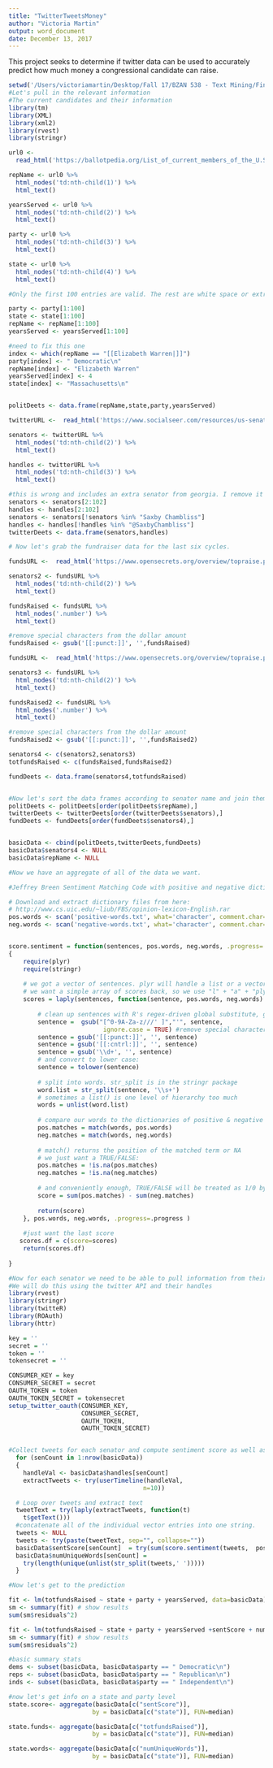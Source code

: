 ```yaml
---
title: "TwitterTweetsMoney"
author: "Victoria Martin"
output: word_document
date: December 13, 2017
---
```


This project seeks to determine if twitter data can be used to accurately predict how much money a congressional candidate can raise. 

```r
setwd('/Users/victoriamartin/Desktop/Fall 17/BZAN 538 - Text Mining/Final Project')
#Let's pull in the relevant information
#The current candidates and their information
library(tm)
library(XML)
library(xml2)
library(rvest)
library(stringr)

url0 <-
  read_html('https://ballotpedia.org/List_of_current_members_of_the_U.S._Congress')

repName <- url0 %>%
  html_nodes('td:nth-child(1)') %>%
  html_text()

yearsServed <- url0 %>%
  html_nodes('td:nth-child(2)') %>%
  html_text()

party <- url0 %>%
  html_nodes('td:nth-child(3)') %>%
  html_text()

state <- url0 %>%
  html_nodes('td:nth-child(4)') %>%
  html_text()

#Only the first 100 entries are valid. The rest are white space or extra info (reps)

party <- party[1:100]
state <- state[1:100]
repName <- repName[1:100]
yearsServed <- yearsServed[1:100]

#need to fix this one
index <- which(repName == "[[Elizabeth Warren|]]")
party[index] <- " Democratic\n"
repName[index] <- "Elizabeth Warren"
yearsServed[index] <- 4
state[index] <- "Massachusetts\n"


politDeets <- data.frame(repName,state,party,yearsServed)

twitterURL <-  read_html('https://www.socialseer.com/resources/us-senator-twitter-accounts/')

senators <- twitterURL %>%
  html_nodes('td:nth-child(2)') %>%
  html_text()

handles <- twitterURL %>%
  html_nodes('td:nth-child(3)') %>%
  html_text()

#this is wrong and includes an extra senator from georgia. I remove it after.
senators <- senators[2:102]
handles <- handles[2:102]
senators <- senators[!senators %in% "Saxby Chambliss"]
handles <- handles[!handles %in% "@SaxbyChambliss"]
twitterDeets <- data.frame(senators,handles)

# Now let's grab the fundraiser data for the last six cycles. 

fundsURL <-  read_html('https://www.opensecrets.org/overview/topraise.php?cycle=2016&display=A&view=topraise&memb=S&sort=S')

senators2 <- fundsURL %>%
  html_nodes('td:nth-child(2)') %>%
  html_text()

fundsRaised <- fundsURL %>%
  html_nodes('.number') %>%
  html_text()

#remove special characters from the dollar amount
fundsRaised <- gsub('[[:punct:]]', '',fundsRaised)

fundsURL <-  read_html('https://www.opensecrets.org/overview/topraise.php?cycle=2016&display=A&type=A2&view=btmraise')

senators3 <- fundsURL %>%
  html_nodes('td:nth-child(2)') %>%
  html_text()

fundsRaised2 <- fundsURL %>%
  html_nodes('.number') %>%
  html_text()

#remove special characters from the dollar amount
fundsRaised2 <- gsub('[[:punct:]]', '',fundsRaised2)

senators4 <- c(senators2,senators3)
totfundsRaised <- c(fundsRaised,fundsRaised2)

fundDeets <- data.frame(senators4,totfundsRaised)


#Now let's sort the data frames according to senator name and join them.
politDeets <- politDeets[order(politDeets$repName),]
twitterDeets <- twitterDeets[order(twitterDeets$senators),]
fundDeets <- fundDeets[order(fundDeets$senators4),]


basicData <- cbind(politDeets,twitterDeets,fundDeets)
basicData$senators4 <- NULL
basicData$repName <- NULL

#Now we have an aggregate of all of the data we want. 

```


```r
#Jeffrey Breen Sentiment Matching Code with positive and negative dictionary read in. 

# Download and extract dictionary files from here:
# http://www.cs.uic.edu/~liub/FBS/opinion-lexicon-English.rar
pos.words <- scan('positive-words.txt', what='character', comment.char=';')
neg.words <- scan('negative-words.txt', what='character', comment.char=';')


score.sentiment = function(sentences, pos.words, neg.words, .progress='none')
{
    require(plyr)
    require(stringr)
    
    # we got a vector of sentences. plyr will handle a list or a vector as an "l" for us
    # we want a simple array of scores back, so we use "l" + "a" + "ply" = laply:
    scores = laply(sentences, function(sentence, pos.words, neg.words) {
        
        # clean up sentences with R's regex-driven global substitute, gsub():
        sentence =  gsub("[^0-9A-Za-z///' ]","'", sentence,
                          ignore.case = TRUE) #remove special characters
        sentence = gsub('[[:punct:]]', '', sentence)
        sentence = gsub('[[:cntrl:]]', '', sentence)
        sentence = gsub('\\d+', '', sentence)
        # and convert to lower case:
        sentence = tolower(sentence)
        
        # split into words. str_split is in the stringr package
        word.list = str_split(sentence, '\\s+')
        # sometimes a list() is one level of hierarchy too much
        words = unlist(word.list)
        
        # compare our words to the dictionaries of positive & negative terms
        pos.matches = match(words, pos.words)
        neg.matches = match(words, neg.words)
        
        # match() returns the position of the matched term or NA
        # we just want a TRUE/FALSE:
        pos.matches = !is.na(pos.matches)
        neg.matches = !is.na(neg.matches)
        
        # and conveniently enough, TRUE/FALSE will be treated as 1/0 by sum():
        score = sum(pos.matches) - sum(neg.matches)
        
        return(score)
    }, pos.words, neg.words, .progress=.progress )
    
    #just want the last score
   scores.df = c(score=scores)
    return(scores.df)
    
}

```



```r
#Now for each senator we need to be able to pull information from their account
#We will do this using the twitter API and their handles
library(rvest)
library(stringr)
library(twitteR)
library(ROAuth)
library(httr)

key = ''
secret = ''
token = ''
tokensecret = ''

CONSUMER_KEY = key
CONSUMER_SECRET = secret
OAUTH_TOKEN = token
OAUTH_TOKEN_SECRET = tokensecret
setup_twitter_oauth(CONSUMER_KEY,
                    CONSUMER_SECRET,
                    OAUTH_TOKEN,
                    OAUTH_TOKEN_SECRET)


#Collect tweets for each senator and compute sentiment score as well as number of unique words
  for (senCount in 1:nrow(basicData))
  {
    handleVal <- basicData$handles[senCount]
    extractTweets <- try(userTimeline(handleVal,
                                     n=10))

  # Loop over tweets and extract text
  tweetText = try(laply(extractTweets, function(t)
    t$getText()))
  #concatenate all of the individual vector entries into one string. 
  tweets <- NULL
  tweets <- try(paste(tweetText, sep="", collapse=""))
  basicData$sentScore[senCount]  = try(sum(score.sentiment(tweets,  pos.words, neg.words)))
  basicData$numUniqueWords[senCount] =
    try(length(unique(unlist(str_split(tweets,' ')))))
  }

```

```r
#Now let's get to the prediction

fit <- lm(totfundsRaised ~ state + party + yearsServed, data=basicData)
sm <- summary(fit) # show results
sum(sm$residuals^2)

fit <- lm(totfundsRaised ~ state + party + yearsServed +sentScore + numUniqueWords, data=basicData)
sm <- summary(fit) # show results
sum(sm$residuals^2)
```


```r

#basic summary stats
dems <- subset(basicData, basicData$party == " Democratic\n")
reps <- subset(basicData, basicData$party == " Republican\n")
inds <- subset(basicData, basicData$party == " Independent\n")

#now let's get info on a state and party level
state.score<- aggregate(basicData[c("sentScore")],
                       by = basicData[c("state")], FUN=median)

state.funds<- aggregate(basicData[c("totfundsRaised")],
                       by = basicData[c("state")], FUN=median)

state.words<- aggregate(basicData[c("numUniqueWords")],
                       by = basicData[c("state")], FUN=median)

```

